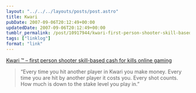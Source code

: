 ```yaml
---
layout: "../../../layouts/posts/post.astro"
title: Kwari
pubDate: 2007-09-06T20:12:49+00:00
updatedDate: 2007-09-06T20:12:49+00:00
tumblr_permalink: /post/10917944/kwari-first-person-shooter-skill-based-cash
tags: ["linklog"]
format: "link"
---
```


[Kwari ™ &#8211; first person shooter skill-based cash for kills online gaming][1]

> &ldquo;Every time you hit another player in Kwari you make money. Every time you are hit by another player it costs you. Every shot counts. How much is down to the stake level you play in.&rdquo;

[1]: http://www.kwari.com/
